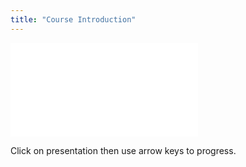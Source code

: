 ```yaml
---
title: "Course Introduction"
---
```



<div class="wrapper">
<div class="h_iframe">
<iframe src="00_CourseIntroduction/00_CourseIntroduction.html" frameborder="0" align="center" allowfullscreen></iframe>
</div>
Click on presentation then use arrow keys to progress.
</div>
  